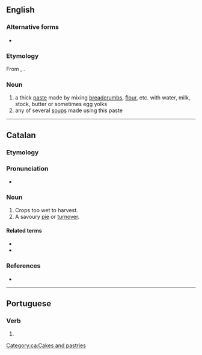==English==

===Alternative forms===
* {{alter|en|panade|panado}}

===Etymology===
From {{der|en|es|pan|t=bread}}, {{der|en|it|panata|t=panada}}.

===Noun===
{{en-noun|~}}

# a thick [[paste]] made by mixing [[breadcrumb]]s, [[flour]], etc. with water, milk, stock, butter or sometimes egg yolks
# any of several [[soup]]s made using this paste

----

==Catalan==

===Etymology===
{{af|ca|pa|-ada}}

===Pronunciation===
* {{ca-IPA}}

===Noun===
{{ca-noun|f}}

# Crops too wet to harvest.
# A savoury [[pie]] or [[turnover]].

====Related terms====
* {{l|ca|casqueta}}
* {{l|ca|pastisset}}

===References===
* {{R:GDLC}}

[[Category:ca:Cakes and pastries]]

----

==Portuguese==

===Verb===
{{pt-pp|panad|panar}}

# {{pt-verb-form-of|panar}}